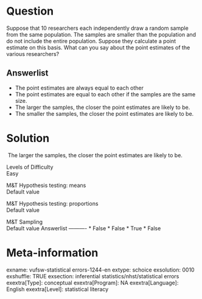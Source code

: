 Question
========
Suppose that 10 researchers each independently draw a random sample from
the same population. The samples are smaller than the population and do
not include the entire population. Suppose they calculate a point
estimate on this basis. What can you say about the point estimates of
the various researchers?

Answerlist
----------
* The point estimates are always equal to each other
* The point estimates are equal to each other if the samples are the same
  size.
* The larger the samples, the closer the point estimates are likely to be.
* The smaller the samples, the closer the point estimates are likely to
  be.

Solution
========





 The larger the samples, the closer the point estimates are likely to
be.





Levels of Difficulty  
Easy

M&T Hypothesis testing: means  
Default value

M&T Hypothesis testing: proportions  
Default value

M&T Sampling  
Default value
Answerlist
----------
* False
* False
* True
* False

Meta-information
================
exname: vufsw-statistical errors-1244-en
extype: schoice
exsolution: 0010
exshuffle: TRUE
exsection: inferential statistics/nhst/statistical errors
exextra[Type]: conceptual
exextra[Program]: NA
exextra[Language]: English
exextra[Level]: statistical literacy

